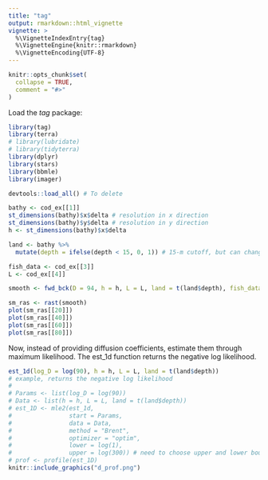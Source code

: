 ```yaml
---
title: "tag"
output: rmarkdown::html_vignette
vignette: >
  %\VignetteIndexEntry{tag}
  %\VignetteEngine{knitr::rmarkdown}
  %\VignetteEncoding{UTF-8}
---
```


```r
knitr::opts_chunk$set(
  collapse = TRUE,
  comment = "#>"
)
```

Load the *tag* package:
```r
library(tag)
library(terra)
# library(lubridate)
# library(tidyterra)
library(dplyr)
library(stars)
library(bbmle)
library(imager)
```

```r
devtools::load_all() # To delete

bathy <- cod_ex[[1]]
st_dimensions(bathy)$x$delta # resolution in x direction
st_dimensions(bathy)$y$delta # resolution in y direction
h <- st_dimensions(bathy)$x$delta

land <- bathy %>%
  mutate(depth = ifelse(depth < 15, 0, 1)) # 15-m cutoff, but can change as needed

fish_data <- cod_ex[[3]]
L <- cod_ex[[4]]
```

```r
smooth <- fwd_bck(D = 94, h = h, L = L, land = t(land$depth), fish_data = fish_data)

sm_ras <- rast(smooth)
plot(sm_ras[[20]])
plot(sm_ras[[40]])
plot(sm_ras[[60]])
plot(sm_ras[[80]])
```

Now, instead of providing diffusion coefficients, estimate them through maximum likelihood. The est_1d function returns the negative log likelihood.

``` r
est_1d(log_D = log(90), h = h, L = L, land = t(land$depth))
# example, returns the negative log likelihood
# 
# Params <- list(log_D = log(90))
# Data <- list(h = h, L = L, land = t(land$depth))
# est_1D <- mle2(est_1d, 
#                start = Params, 
#                data = Data, 
#                method = "Brent", 
#                optimizer = "optim",
#                lower = log(1),
#                upper = log(300)) # need to choose upper and lower boundaries
# prof <- profile(est_1D)
knitr::include_graphics("d_prof.png")
```
